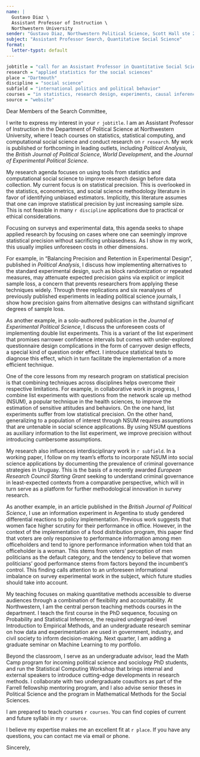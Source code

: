 ```yaml
---
name: |
  Gustavo Diaz \
  Assistant Professor of Instruction \
  Northwestern University
sender: "Gustavo Diaz, Northwestern Political Science, Scott Hall ste 224, 601 University Place, Evanston IL 60208"
subject: "Assistant Professor Search, Quantitative Social Science"
format:
  letter-typst: default
---
```


```r
jobtitle = "call for an Assistant Professor in Quantitative Social Science"
research = "applied statistics for the social sciences"
place = "Dartmouth"
discipline = "social science"
subfield = "international politics and political behavior"
courses = "in statistics, research design, experiments, causal inference, machine learning, data visualization, and computational social science"
source = "website"
```


```{=typst}
#set text(
  size: 11pt
)
```



Dear Members of the Search Committee, 

I write to express my interest in your `r jobtitle`. I am an Assistant Professor of Instruction in the Department of Political Science at Northwestern University, where I teach courses on statistics, statistical computing, and computational social science and conduct research on `r research`. My work is published or forthcoming in leading outlets, including *Political Analysis*, the *British Journal of Political Science*, *World Development*, and the *Journal of Experimental Political Science*.

<!-- RESEARCH -->
<!-- Remember to update the status of stuff sent for review -->
<!-- Survey experiments and block rand -->
My research agenda focuses on using tools from statistics and computational social science to improve research design before data collection. My current focus is on statistical precision. This is overlooked in the statistics, econometrics, and social science methodology literature in favor of identifying unbiased estimators. Implicitly, this literature assumes that one can improve statistical precision by just increasing sample size. This is not feasible in many `r discipline` applications due to practical or ethical considerations.

Focusing on surveys and experimental data, this agenda seeks to shape applied research by focusing on cases where one can seemingly improve statistical precision without sacrificing unbiasedness. As I show in my work, this usually implies unforeseen costs in other dimensions.

For example, in "Balancing Precision and Retention in Experimental Design", published in *Political Analysis*, I discuss how implementing alternatives to the standard experimental design, such as block randomization or repeated measures, may attenuate expected precision gains via explicit or implicit sample loss, a concern that prevents researchers from applying these techniques widely. Through three replications and six reanalyses of previously published experiments in leading political science journals, I show how precision gains from alternative designs can withstand significant degrees of sample loss.

<!-- Throwaway sentence in the end to mention California, delete if not relevant -->
As another example, in a solo-authored publication in the *Journal of Experimental Political Science*, I discuss the unforeseen costs of implementing double list experiments. This is a variant of the list experiment that promises narrower confidence intervals but comes with under-explored questionnaire design complications in the form of carryover design effects, a special kind of question order effect. I introduce statistical tests to diagnose this effect, which in turn facilitate the implementation of a more efficient technique.

<!-- Flag more clearly these are future directions? -->
One of the core lessons from my research program on statistical precision is that combining techniques across disciplines helps overcome their respective limitations. For example, in collaborative work in progress, I combine list experiments with questions from the network scale up method (NSUM), a popular technique in the health sciences, to improve the estimation of sensitive attitudes and behaviors. On the one hand, list experiments suffer from low statistical precision. On the other hand, generalizing to a population of interest through NSUM requires assumptions that are untenable in social science applications. By using NSUM questions as auxiliary information to the list experiment, we improve precision without introducing cumbersome assumptions.

<!-- Applied work, change "substantive" to "interdisciplinary" for stats jobs -->
My research also influences interdisciplinary work in `r subfield`. In a working paper, I follow on my team's efforts to incorporate NSUM into social science applications by documenting the prevalence of criminal governance strategies in Uruguay. This is the basis of a recently awarded *European Research Council Starting Grant*  seeking to understand criminal governance in least-expected contexts from a comparative perspective, which will in turn serve as a platform for further methodological innovation in survey research.

<!-- Less relevant for stats jobs, still on research statement -->
As another example, in an article published in the *British Journal of Political Science*, I use an information experiment in Argentina to study gendered differential reactions to policy implementation. Previous work suggests that women face higher scrutiny for their performance in office. However, in the context of the implementation of a food distribution program, this paper find that voters are only responsive to performance information among men officeholders and tend to ignore performance information when told that an officeholder is a woman. This stems from voters' perception of men politicians as the default category, and the tendency to believe that women politicians' good performance stems from factors beyond the incumbent's control. This finding calls attention to an unforeseen informational imbalance on survey experimental work in the subject, which future studies should take into account.

<!-- TEACHING -->
<!-- Remember to tweak based on whether the job is cp friendly -->
My teaching focuses on making quantitative methods accessible to diverse audiences through a combination of flexibility and accountability. At Northwestern, I am the central person teaching methods courses in the department. I teach the first course in the PhD sequence, focusing on Probability and Statistical Inference, the required undergrad-level Introduction to Empirical Methods, and an undergraduate research seminar on how data and experimentation are used in government, industry, and civil society to inform decision-making. Next quarter, I am adding a graduate seminar on Machine Learning to my portfolio.

<!-- Before joining Northwestern, I taught Data Analysis for Public Policy and Public Opinion, and Politics of Developing Democracies from an evidence-informed policy perspective. Both courses emphasized using experiments to generate credible evidence. Beyond the classroom, I collaborate with one undergraduate student on projects on experimental design as part of the Farrell fellowship mentoring program, and advise senior theses in Political Science and the program in Mathematical Methods for the Social Sciences. -->

<!-- Putting service more at the forefront -->
Beyond the classroom, I serve as an undergraduate advisor, lead the Math Camp program for incoming political science and sociology PhD students, and run the Statistical Computing Workshop that brings internal and external speakers to introduce cutting-edge developments in research methods. I collaborate with two undergraduate coauthors as part of the Farrell fellowship mentoring program, and I also advise senior theses in Political Science and the program in Mathematical Methods for the Social Sciences.

<!-- For jobs that require undergrad mentoring -->

<!-- Take this out to fit pages -->
<!-- These experiences have prepared me to teach to a diverse student body, to adapt to both online and in-person platforms, and to teach both the theory and application of quantitative methods. -->
<!-- I believe my experience teaching statistics courses in a PhD program is comparable to that required to offer courses at all levels in an undergraduate program in statistics and data science. Beyond the classroom, I routinely work with and advise undergraduate students on topics related to applied statistics. Currently, I serve as a mentor for the Farrell Fellowship program at Northwestern, which paired me with a rising sophomore student to collaborate on various projects on experimental design. I also advise two senior theses. One in Political Science with emphasis on experimental data, and another in the program in Mathematical Methods for the Social Sciences. -->

<!-- Teaching plans -->
<!-- Remember to switch from teaching portfolio/website accordingly -->
<!-- Also tweak depending on job -->
I am prepared to teach courses `r courses`. You can find copies of current and future syllabi in my `r source`.



<!-- CLOSING -->
I believe my expertise makes me an excellent fit at `r place`. If you have any questions, you can contact me via email or phone.


Sincerely,



